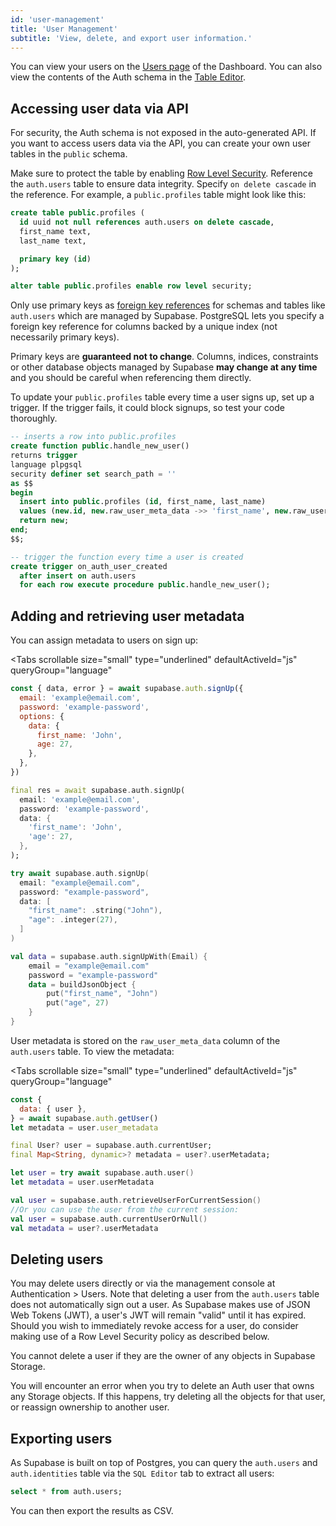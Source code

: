 ```yaml
---
id: 'user-management'
title: 'User Management'
subtitle: 'View, delete, and export user information.'
---
```


You can view your users on the [Users page](/dashboard/project/_/auth/users) of the Dashboard. You can also view the contents of the Auth schema in the [Table Editor](/dashboard/project/_/editor).

## Accessing user data via API

For security, the Auth schema is not exposed in the auto-generated API. If you want to access users data via the API, you can create your own user tables in the `public` schema.

Make sure to protect the table by enabling [Row Level Security](/docs/guides/database/postgres/row-level-security). Reference the `auth.users` table to ensure data integrity. Specify `on delete cascade` in the reference. For example, a `public.profiles` table might look like this:

```sql
create table public.profiles (
  id uuid not null references auth.users on delete cascade,
  first_name text,
  last_name text,

  primary key (id)
);

alter table public.profiles enable row level security;
```

<Admonition type="caution">

Only use primary keys as [foreign key references](https://www.postgresql.org/docs/current/tutorial-fk.html) for schemas and tables like `auth.users` which are managed by Supabase. PostgreSQL lets you specify a foreign key reference for columns backed by a unique index (not necessarily primary keys).

Primary keys are **guaranteed not to change**. Columns, indices, constraints or other database objects managed by Supabase **may change at any time** and you should be careful when referencing them directly.

</Admonition>

To update your `public.profiles` table every time a user signs up, set up a trigger. If the trigger fails, it could block signups, so test your code thoroughly.

```sql
-- inserts a row into public.profiles
create function public.handle_new_user()
returns trigger
language plpgsql
security definer set search_path = ''
as $$
begin
  insert into public.profiles (id, first_name, last_name)
  values (new.id, new.raw_user_meta_data ->> 'first_name', new.raw_user_meta_data ->> 'last_name');
  return new;
end;
$$;

-- trigger the function every time a user is created
create trigger on_auth_user_created
  after insert on auth.users
  for each row execute procedure public.handle_new_user();
```

## Adding and retrieving user metadata

You can assign metadata to users on sign up:

<Tabs
  scrollable
  size="small"
  type="underlined"
  defaultActiveId="js"
  queryGroup="language"
>
<TabPanel id="js" label="JavaScript">

```js
const { data, error } = await supabase.auth.signUp({
  email: 'example@email.com',
  password: 'example-password',
  options: {
    data: {
      first_name: 'John',
      age: 27,
    },
  },
})
```

</TabPanel>
<TabPanel id="flutter" label="Flutter">

```dart
final res = await supabase.auth.signUp(
  email: 'example@email.com',
  password: 'example-password',
  data: {
    'first_name': 'John',
    'age': 27,
  },
);
```

</TabPanel>
<TabPanel id="swift" label="Swift">

```swift
try await supabase.auth.signUp(
  email: "example@email.com",
  password: "example-password",
  data: [
    "first_name": .string("John"),
    "age": .integer(27),
  ]
)
```

</TabPanel>
<TabPanel id="kotlin" label="Kotlin">

```kotlin
val data = supabase.auth.signUpWith(Email) {
    email = "example@email.com"
    password = "example-password"
    data = buildJsonObject {
        put("first_name", "John")
        put("age", 27)
    }
}
```

</TabPanel>
</Tabs>

User metadata is stored on the `raw_user_meta_data` column of the `auth.users` table. To view the metadata:

<Tabs
  scrollable
  size="small"
  type="underlined"
  defaultActiveId="js"
  queryGroup="language"
>
<TabPanel id="js" label="JavaScript">

```js
const {
  data: { user },
} = await supabase.auth.getUser()
let metadata = user.user_metadata
```

</TabPanel>
<TabPanel id="flutter" label="Flutter">

```dart
final User? user = supabase.auth.currentUser;
final Map<String, dynamic>? metadata = user?.userMetadata;
```

</TabPanel>
<TabPanel id="swift" label="Swift">

```swift
let user = try await supabase.auth.user()
let metadata = user.userMetadata
```

</TabPanel>
<TabPanel id="kotlin" label="Kotlin">

```kotlin
val user = supabase.auth.retrieveUserForCurrentSession()
//Or you can use the user from the current session:
val user = supabase.auth.currentUserOrNull()
val metadata = user?.userMetadata
```

</TabPanel>
</Tabs>

## Deleting users

You may delete users directly or via the management console at Authentication > Users. Note that deleting a user from the `auth.users` table does not automatically sign out a user. As Supabase makes use of JSON Web Tokens (JWT), a user's JWT will remain "valid" until it has expired. Should you wish to immediately revoke access for a user, do consider making use of a Row Level Security policy as described below.

<Admonition type="caution">

You cannot delete a user if they are the owner of any objects in Supabase Storage.

You will encounter an error when you try to delete an Auth user that owns any Storage objects. If this happens, try deleting all the objects for that user, or reassign ownership to another user.

</Admonition>

## Exporting users

As Supabase is built on top of Postgres, you can query the `auth.users` and `auth.identities` table via the `SQL Editor` tab to extract all users:

```sql
select * from auth.users;
```

You can then export the results as CSV.
